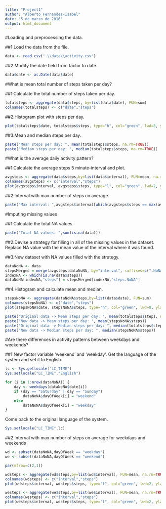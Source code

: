 ```yaml
---
title: "Project1"
author: "Alberto Fernandez-Isabel"
date: "5 de marzo de 2016"
output: html_document
---
```

#Loading and preprocessing the data.

##1.Load the data from the file.
```r

data <- read.csv(".\\data\\activity.csv")
```

##2.Modify the date field from factor to date.
```r
data$date <- as.Date(data$date)
```

#What is mean total number of steps taken per day?

##1.Calculate the total number of steps taken per day.
```r
totalsteps <- aggregate(data$steps, by=list(data$date), FUN=sum)
colnames(totalsteps) <- c("date","steps")
```

##2.Histogram plot with steps per day.
```r
plot(totalsteps$date, totalsteps$steps, type="h", col="green", lwd=8, ylab="Steps per day", xlab="Dates", main="Total number of steps per day")
```

##3.Mean and median steps per day.
```r
paste("Mean steps per day: ", mean(totalsteps$steps, na.rm=TRUE))
paste("Median steps per day: ", median(totalsteps$steps, na.rm=TRUE))
```

#What is the average daily activity pattern?

##1.Calculate the average steps 5 minute-interval and plot.
```r
avgsteps <- aggregate(data$steps,by=list(data$interval), FUN=mean, na.rm=TRUE)
colnames(avgsteps) <- c("interval","steps")
plot(avgsteps$interval, avgsteps$steps, type="l", col="green", lwd=2, ylab="Steps per interval", xlab="Intervals", main="Average of steps per day")
```

##2.Interval with max number of steps on average.
```r
paste("Max interval: ",avgsteps$interval[which(avgsteps$steps == max(avgsteps$steps))]," with value of: ",max(avgsteps$steps))
```

#Imputing missing values

##1.Calculate the total NA values.
```r
paste("Total NA values: ",sum(is.na(data)))
```

##2.Devise a strategy for filling in all of the missing values in the dataset.
Replace NA value with the mean value of the interval where it was found.

##3.New dataset with NA values filled with the strategy.
```r
dataNoNA <- data
stepsMerged = merge(avgsteps,dataNoNA, by="interval", suffixes=c(".NoNA", ".NA"))
indexNA <- which(is.na(data$steps))
dataNoNA[indexNA,"steps"] = stepsMerged[indexNA,"steps.NoNA"]
```

##4.Histogram and calculate mean and median.
```r
stepsNoNA <- aggregate(dataNoNA$steps,by=list(data$date), FUN=sum)
colnames(stepsNoNA) <- c("date","steps")
plot(stepsNoNA$date, stepsNoNA$steps, type="h", col="green", lwd=8, ylab="Steps per day", xlab="Dates", main="Total number of steps per day (Modified NA)")

paste("Original data -> Mean steps per day: ", mean(totalsteps$steps, na.rm=TRUE))
paste("New data -> Mean steps per day: ", mean(stepsNoNA$steps))
paste("Original data -> Median steps per day: ", median(totalsteps$steps, na.rm=TRUE))
paste("New data -> Median steps per day: ", median(stepsNoNA$steps))
```

#Are there differences in activity patterns between weekdays and weekends?

##1.New factor variable 'weekend' and 'weekday'.
Get the language of the system and set it to English.
```r
lc <- Sys.getlocale("LC_TIME")
Sys.setlocale("LC_TIME","English")

for (i in 1:nrow(dataNoNA)) {
	day <- weekdays(dataNoNA$date[i])
	if (day == "Saturday" | day == "Sunday") 
		dataNoNA$dayOfWeek[i] = "weekend"
	else
		dataNoNA$dayOfWeek[i] = "weekday"
}
```

Come back to the original language of the system.
```r
Sys.setlocale("LC_TIME",lc)
```

##2.Interval with max number of steps on average for weekdays and weekends 
```r

wd <- subset(dataNoNA,dayOfWeek == "weekday")
we <- subset(dataNoNA,dayOfWeek == "weekend")

par(mfrow=c(2,1)) 

wdsteps <- aggregate(wd$steps,by=list(wd$interval), FUN=mean, na.rm=TRUE)
colnames(wdsteps) <- c("interval","steps")
plot(wdsteps$interval, wdsteps$steps, type="l", col="green", lwd=2, ylab="Steps per interval", xlab="Intervals", main="Average of steps per day in weekdays")

westeps <- aggregate(we$steps,by=list(we$interval), FUN=mean, na.rm=TRUE)
colnames(westeps) <- c("interval","steps")
plot(westeps$interval, westeps$steps, type="l", col="green", lwd=2, ylab="Steps per interval", xlab="Intervals", main="Average of steps per day in weekends")
```



